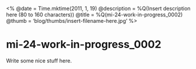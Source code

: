 <%
  @date = Time.mktime(2011, 1, 19)
  @description = %Q(Insert description here (80 to 160 characters))
  @title = %Q(mi-24-work-in-progress_0002)
  @thumb = 'blog/thumbs/insert-filename-here.jpg'
%>

mi-24-work-in-progress_0002
===========================

Write some nice stuff here.


